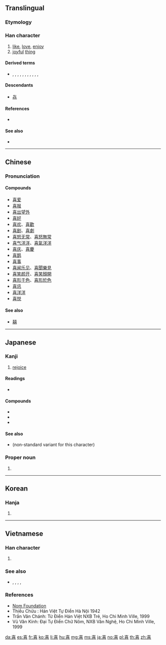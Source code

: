 {{also|憙|𠷸}}
==Translingual==
{{stroke order|strokes=12}}

===Etymology===
{{Han compound|壴|口|t2=mouth|ls=ic}}

===Han character===
{{Han char|rn=30|rad=口|as=09|sn=12|four=40601|canj=GRTR|ids=⿱壴口}}

# [[like]], [[love]], [[enjoy]]
# [[joyful]] [[thing]]

====Derived terms====
* {{l|mul|禧}}, {{l|mul|譆}}, {{l|mul|瞦}}, {{l|mul|憙}}, {{l|mul|嘻}}, {{l|mul|囍}}, {{l|mul|嚭}}, {{l|mul|饎}}, {{l|mul|僖}}, {{l|mul|歖}}, {{l|mul|熹}}, {{l|mul|𢜳}}

====Descendants====
* [[㐂]]

====References====
* {{Han ref|kx=0199.050|dkj=03957|dj=0420.290|hdz=10649.020|uh=559C|ud=21916|bh=B3DF|bd=46047}}

====See also====
* {{l|mul|囍}} <!-- list separately b/c duplicated character, hence worth pointing out -->

----

==Chinese==
{{zh-forms}}

===Pronunciation===
{{zh-pron
|m=xǐ
|c=hei2
|mn=hí
|mc=y
|oc=y
|ma=
|cat=v,n
}}

====Compounds====
* [[喜爱]]
* [[喜报]]
* [[喜出望外]]
* [[喜好]]
* [[喜欢]]、[[喜歡]]
* [[喜剧]]、[[喜劇]]
* [[喜怒无常]]、[[喜怒無常]]
* [[喜气洋洋]]、[[喜氣洋洋]]
* [[喜庆]]、[[喜慶]]
* [[喜鹊]]
* [[喜事]]
* [[喜闻乐见]]、[[喜聞樂見]]
* [[喜笑颜开]]、[[喜笑顏開]]
* [[喜形于色]]、[[喜形於色]]
* [[喜讯]]
* [[喜洋洋]]
* [[喜悦]]

====See also====
* [[囍]]

----

==Japanese==

===Kanji===
{{ja-kanji|grade=4|rs=口09}}

# [[rejoice]]

====Readings====
* {{ja-readings|goon=[[こ]] (ko)|kanon=[[き]] (ki)|kun=[[よろこぶ]] (yorokobu), [[よろこび]] (yorokobi)}}

====Compounds====
* {{ja-r|喜劇|gloss=[[comedy]]|きげき}}
* {{ja-r|喜捨|きしゃ}}
* {{ja-r|悲喜|gloss=joys and sorrows|ひき}}

====See also====
* {{l|ja|㐂}} (non-standard variant for this character)

===Proper noun===
{{ja-pos|よし|proper}}

# {{given name|male|lang=ja|sort=よし}}

----

==Korean==

===Hanja===
{{ko-hanja|hangeul=희|rv=hui|mr=hŭi}}

# {{defn|lang=ko|sort=口09}}

----

==Vietnamese==

===Han character===
{{vi-hantu|[[hỉ]], [[hỷ]], [[hẻ]], [[hởi]]|rs=口09}}

# {{defn|lang=vi|sort=口09}}

===See also===
* {{l|vi|nguyên}}, {{l|vi|huyền}}, {{l|vi|tuyền}}, {{l|vi|xuyên}}, {{l|vi|yên}}

===References===
* [http://nomfoundation.org/common/nom_details.php?codepoint=559c Nom Foundation]
* Thiều Chửu : Hán Việt Tự Điển Hà Nội 1942
* Trần Văn Chánh: Từ Điển Hán Việt NXB Trẻ, Ho Chi Minh Ville, 1999
* Vũ Văn Kính: Đại Tự Điển Chữ Nôm, NXB Văn Nghệ, Ho Chi Minh Ville, 1999

[[da:喜]]
[[es:喜]]
[[fr:喜]]
[[ko:喜]]
[[li:喜]]
[[hu:喜]]
[[mg:喜]]
[[ms:喜]]
[[ja:喜]]
[[no:喜]]
[[pl:喜]]
[[th:喜]]
[[zh:喜]]